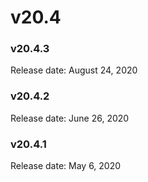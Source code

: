 ﻿# v20.4


### v20.4.3

Release date: August 24, 2020


### v20.4.2

Release date: June 26, 2020


### v20.4.1

Release date: May 6, 2020

